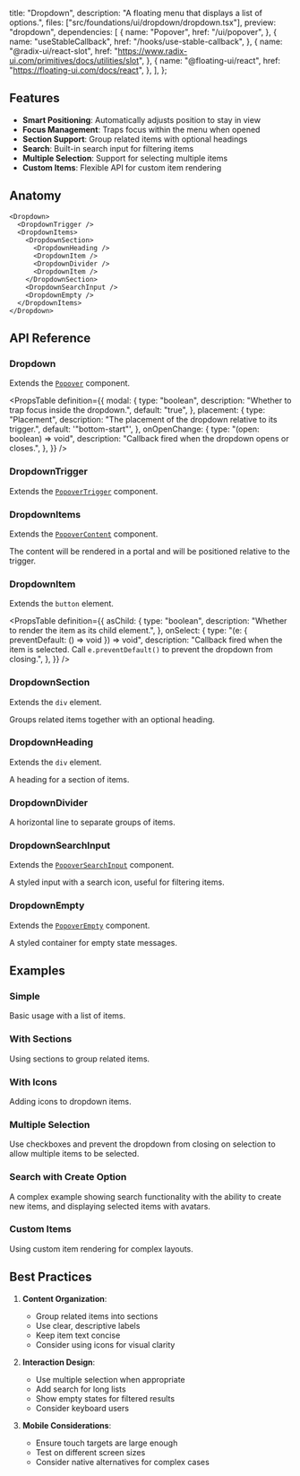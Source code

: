   title: "Dropdown",
  description: "A floating menu that displays a list of options.",
  files: ["src/foundations/ui/dropdown/dropdown.tsx"],
  preview: "dropdown",
  dependencies: [
    {
      name: "Popover",
      href: "/ui/popover",
    },
    {
      name: "useStableCallback",
      href: "/hooks/use-stable-callback",
    },
    {
      name: "@radix-ui/react-slot",
      href: "https://www.radix-ui.com/primitives/docs/utilities/slot",
    },
    {
      name: "@floating-ui/react",
      href: "https://floating-ui.com/docs/react",
    },
  ],
};

## Features

- **Smart Positioning**: Automatically adjusts position to stay in view
- **Focus Management**: Traps focus within the menu when opened
- **Section Support**: Group related items with optional headings
- **Search**: Built-in search input for filtering items
- **Multiple Selection**: Support for selecting multiple items
- **Custom Items**: Flexible API for custom item rendering

## Anatomy

```tsx
<Dropdown>
  <DropdownTrigger />
  <DropdownItems>
    <DropdownSection>
      <DropdownHeading />
      <DropdownItem />
      <DropdownDivider />
      <DropdownItem />
    </DropdownSection>
    <DropdownSearchInput />
    <DropdownEmpty />
  </DropdownItems>
</Dropdown>
```

## API Reference

### Dropdown

Extends the [`Popover`](/ui/popover) component.

<PropsTable
  definition={{
    modal: {
      type: "boolean",
      description: "Whether to trap focus inside the dropdown.",
      default: "true",
    },
    placement: {
      type: "Placement",
      description: "The placement of the dropdown relative to its trigger.",
      default: '"bottom-start"',
    },
    onOpenChange: {
      type: "(open: boolean) => void",
      description: "Callback fired when the dropdown opens or closes.",
    },
  }}
/>

### DropdownTrigger

Extends the [`PopoverTrigger`](/ui/popover#popovertrigger) component.

### DropdownItems

Extends the [`PopoverContent`](/ui/popover#popovercontent) component.

The content will be rendered in a portal and will be positioned relative to the trigger.

### DropdownItem

Extends the `button` element.

<PropsTable
  definition={{
    asChild: {
      type: "boolean",
      description: "Whether to render the item as its child element.",
    },
    onSelect: {
      type: "(e: { preventDefault: () => void }) => void",
      description:
        "Callback fired when the item is selected. Call `e.preventDefault()` to prevent the dropdown from closing.",
    },
  }}
/>

### DropdownSection

Extends the `div` element.

Groups related items together with an optional heading.

### DropdownHeading

Extends the `div` element.

A heading for a section of items.

### DropdownDivider

A horizontal line to separate groups of items.

### DropdownSearchInput

Extends the [`PopoverSearchInput`](/ui/popover#popoversearchinput) component.

A styled input with a search icon, useful for filtering items.

### DropdownEmpty

Extends the [`PopoverEmpty`](/ui/popover#popoverempty) component.

A styled container for empty state messages.

## Examples

### Simple

Basic usage with a list of items.

<Preview slug="dropdown" />

### With Sections

Using sections to group related items.

<Preview slug="dropdown-sections" />

### With Icons

Adding icons to dropdown items.

<Preview slug="dropdown-icons" />

### Multiple Selection

Use checkboxes and prevent the dropdown from closing on selection to allow multiple items to be selected.

<Preview slug="dropdown-multiple" />

### Search with Create Option

A complex example showing search functionality with the ability to create new items, and displaying selected items with avatars.

<Preview slug="dropdown-search-create" />

### Custom Items

Using custom item rendering for complex layouts.

<Preview slug="dropdown-custom-items" />

## Best Practices

1. **Content Organization**:

   - Group related items into sections
   - Use clear, descriptive labels
   - Keep item text concise
   - Consider using icons for visual clarity

2. **Interaction Design**:

   - Use multiple selection when appropriate
   - Add search for long lists
   - Show empty states for filtered results
   - Consider keyboard users

3. **Mobile Considerations**:
   - Ensure touch targets are large enough
   - Test on different screen sizes
   - Consider native alternatives for complex cases
